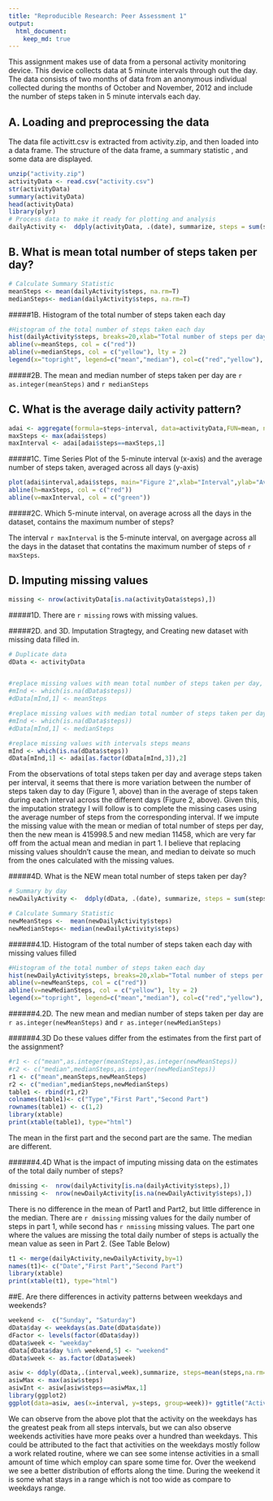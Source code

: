 ```yaml
---
title: "Reproducible Research: Peer Assessment 1"
output: 
  html_document:
    keep_md: true
---
```

This assignment makes use of data from a personal activity monitoring device. This device collects data at 5 minute intervals through out the day. The data consists of two months of data from an anonymous individual collected during the months of October and November, 2012 and include the number of steps taken in 5 minute intervals each day.

## A. Loading and preprocessing the data
The data file activitt.csv is extracted from activity.zip, and then loaded into a data frame. The structure of the data frame, a summary statistic , and some data are displayed.
```r
unzip("activity.zip")
activityData <- read.csv("activity.csv")
str(activityData)
summary(activityData)
head(activityData)
library(plyr)
# Process data to make it ready for plotting and analysis
dailyActivity <-  ddply(activityData, .(date), summarize, steps = sum(steps))
```


## B. What is mean total number of steps taken per day?
```r
# Calculate Summary Statistic
meanSteps <- mean(dailyActivity$steps, na.rm=T)
medianSteps<- median(dailyActivity$steps, na.rm=T)
```

#####1B.  Histogram of the total number of steps taken each day
```r
#Histogram of the total number of steps taken each day
hist(dailyActivity$steps, breaks=20,xlab="Total number of steps per day", main="Figure 1", col="light green")
abline(v=meanSteps, col = c("red"))
abline(v=medianSteps, col = c("yellow"), lty = 2)
legend(x="topright", legend=c("mean","median"), col=c("red","yellow"), bty="n", lwd=3)
```

#####2B. The mean and median number of steps taken per day are `r as.integer(meanSteps)` and `r medianSteps`

## C. What is the average daily activity pattern?

```r
adai <- aggregate(formula=steps~interval, data=activityData,FUN=mean, na.rm=TRUE)
maxSteps <- max(adai$steps)
maxInterval <- adai[adai$steps==maxSteps,1]
```

#####1C. Time Series Plot of the 5-minute interval (x-axis) and the average number of steps taken, averaged across all days (y-axis)

```r
plot(adai$interval,adai$steps, main="Figure 2",xlab="Interval",ylab="Average number of steps per interval", type="l", lwd=2, col="blue")
abline(h=maxSteps, col = c("red"))
abline(v=maxInterval, col = c("green"))
```

#####2C. Which 5-minute interval, on average across all the days in the dataset, contains the maximum number of steps?

The interval `r maxInterval` is the 5-minute interval, on avergage across all the days in the dataset that contatins the maximum number of steps of `r maxSteps`.


## D. Imputing missing values

```r
missing <- nrow(activityData[is.na(activityData$steps),])
```

#####1D. There are `r missing` rows with missing values.

#####2D. and  3D. Imputation Stragtegy, and Creating new dataset with missing data filled in.

```r
# Duplicate data
dData <- activityData


#replace missing values with mean total number of steps taken per day, not a good strategy, see below in notes 
#mInd <- which(is.na(dData$steps))
#dData[mInd,1] <- meanSteps

#replace missing values with median total number of steps taken per day, not a good strategy, see below in notes 
#mInd <- which(is.na(dData$steps))
#dData[mInd,1] <- medianSteps

#replace missing values with intervals steps means
mInd <- which(is.na(dData$steps))
dData[mInd,1] <- adai[as.factor(dData[mInd,3]),2]

```

From the observations of total steps taken per day and average steps taken per interval, it seems that there is more variation between the number of steps taken day to day (Figure 1, above) than in the average of steps taken during each interval across the different days (Figure 2, above). Given this, the imputation strategy I will follow is to complete the missing cases using the average number of steps from the corresponding interval. If we impute the missing value with the mean or median of total number of steps per day,  then the new mean is 415998.5 and new median 11458, which are very far off from the actual mean and median in part 1. I believe that replacing missing values shouldn't cause the mean, and median to deivate so much from the ones calculated with the missing values. 

#####4D. What is the NEW mean total number of steps taken per day?

```r
# Summary by day
newDailyActivity <-  ddply(dData, .(date), summarize, steps = sum(steps))

# Calculate Summary Statistic
newMeanSteps <-  mean(newDailyActivity$steps)
newMedianSteps<- median(newDailyActivity$steps)
```

######4.1D.  Histogram of the total number of steps taken each day with missing values filled
```r
#Histogram of the total number of steps taken each day
hist(newDailyActivity$steps, breaks=20,xlab="Total number of steps per day", main=NULL, col="light green")
abline(v=newMeanSteps, col = c("red"))
abline(v=newMedianSteps, col = c("yellow"), lty = 2)
legend(x="topright", legend=c("mean","median"), col=c("red","yellow"), bty="n", lwd=3)
```

######4.2D. The new mean and median number of steps taken per day are `r as.integer(newMeanSteps)` and `r as.integer(newMedianSteps)`

######4.3D Do these values differ from the estimates from the first part of the assignment?

```r
#r1 <- c("mean",as.integer(meanSteps),as.integer(newMeanSteps))
#r2 <- c("median",medianSteps,as.integer(newMedianSteps))
r1 <- c("mean",meanSteps,newMeanSteps)
r2 <- c("median",medianSteps,newMedianSteps)
table1 <- rbind(r1,r2)
colnames(table1)<- c("Type","First Part","Second Part")
rownames(table1) <- c(1,2)
library(xtable)
print(xtable(table1), type="html")
```


The mean in the first part and the second part are the same. The median are different.


######4.4D What is the impact of imputing missing data on the estimates of the total daily number of steps?

```r
dmissing <-  nrow(dailyActivity[is.na(dailyActivity$steps),])
nmissing <-  nrow(newDailyActivity[is.na(newDailyActivity$steps),])
```

There is no difference in the mean of Part1 and Part2, but little difference in the median. 
There are `r dmissing` missing values for the daily number of steps in part 1, while second has `r nmissing` missing values. The part one where the values are missing the total daily number of steps is actually the mean value as seen in Part 2. (See Table Below)

```r
t1 <- merge(dailyActivity,newDailyActivity,by=1)
names(t1)<- c("Date","First Part","Second Part")
library(xtable)
print(xtable(t1), type="html")
```


##E. Are there differences in activity patterns between weekdays and weekends?

```r
weekend <-  c("Sunday", "Saturday")
dData$day <- weekdays(as.Date(dData$date))
dFactor <- levels(factor(dData$day))
dData$week <- "weekday"
dData[dData$day %in% weekend,5] <- "weekend"
dData$week <- as.factor(dData$week)

asiw <- ddply(dData,.(interval,week),summarize, steps=mean(steps,na.rm=T))
asiwMax <- max(asiw$steps)
asiwInt <- asiw[asiw$steps==asiwMax,1]
library(ggplot2)
ggplot(data=asiw, aes(x=interval, y=steps, group=week))+ ggtitle("Activity Patterns Weekday vs Weekends over 5 minutes intervals") + geom_line(aes(color=week))+ facet_wrap(~ week, nrow=2)

```

We can observe from the above plot that the activity on the weekdays has the greatest peak from all steps intervals, but we can also observe weekends activities have more peaks over a hundred than weekdays. This could be attributed to the fact that activities on the weekdays mostly follow a work related routine, where we can see some intense activities in a small amount of time which employ can spare some time for. Over the weekend we see a better distribution of efforts along the time. During the weekend it is some what stays in a range which is not too wide as compare to weekdays range.


